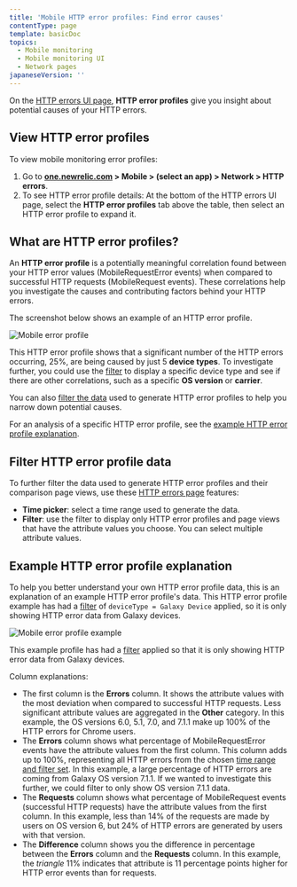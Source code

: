 ```yaml
---
title: 'Mobile HTTP error profiles: Find error causes'
contentType: page
template: basicDoc
topics:
  - Mobile monitoring
  - Mobile monitoring UI
  - Network pages
japaneseVersion: ''
---
```


On the [HTTP errors UI page](/docs/mobile-monitoring/mobile-monitoring-ui/network-pages/http-errors-network-failure-analysis), **HTTP error profiles** give you insight about potential causes of your HTTP errors.

## View HTTP error profiles

To view mobile monitoring error profiles:

1. Go to **[one.newrelic.com](https://one.newrelic.com) > Mobile > (select an app) > Network > HTTP errors**.
2. To see HTTP error profile details: At the bottom of the HTTP errors UI page, select the **HTTP error profiles** tab above the table, then select an HTTP error profile to expand it.

## What are HTTP error profiles?

An **HTTP error profile** is a potentially meaningful correlation found between your HTTP error values (MobileRequestError events) when compared to successful HTTP requests (MobileRequest events). These correlations help you investigate the causes and contributing factors behind your HTTP errors.

The screenshot below shows an example of an HTTP error profile.

![Mobile error profile](./images/mobile-error-profile-devicetype.png "Mobile error profile")

This HTTP error profile shows that a significant number of the HTTP errors occurring, 25%, are being caused by just 5 **device types**. To investigate further, you could use the [filter](#filter) to display a specific device type and see if there are other correlations, such as a specific **OS version** or **carrier**.

You can also [filter the data](#filter) used to generate HTTP error profiles to help you narrow down potential causes.

For an analysis of a specific HTTP error profile, see the [example HTTP error profile explanation](#example-profile).

## Filter HTTP error profile data

To further filter the data used to generate HTTP error profiles and their comparison page views, use these [HTTP errors page](docs/mobile-monitoring/mobile-monitoring-ui/network-pages/http-errors-network-failure-analysis#group-sort-filters) features:

* **Time picker**: select a time range used to generate the data.
* **Filter**: use the filter to display only HTTP error profiles and page views that have the attribute values you choose. You can select multiple attribute values.

## Example HTTP error profile explanation

To help you better understand your own HTTP error profile data, this is an explanation of an example HTTP error profile's data. This HTTP error profile example has had a [filter](#filter) of `deviceType = Galaxy Device` applied, so it is only showing HTTP error data from Galaxy devices.

![Mobile error profile example](./images/mobile-error-profile-example_0.png "Mobile error profile example")

This example profile has had a [filter](#filter) applied so that it is only showing HTTP error data from Galaxy devices.

Column explanations:

* The first column is the **Errors** column. It shows the attribute values with the most deviation when compared to successful HTTP requests. Less significant attribute values are aggregated in the **Other** category. In this example, the OS versions 6.0, 5.1, 7.0, and 7.1.1 make up 100% of the HTTP errors for Chrome users.
* The **Errors** column shows what percentage of MobileRequestError events have the attribute values from the first column. This column adds up to 100%, representing all HTTP errors from the chosen [time range and filter set](#filter). In this example, a large percentage of HTTP errors are coming from Galaxy OS version 7.1.1. If we wanted to investigate this further, we could filter to only show OS version 7.1.1 data.
* The **Requests** column shows what percentage of MobileRequest events (successful HTTP requests) have the attribute values from the first column. In this example, less than 14% of the requests are made by users on OS version 6, but 24% of HTTP errors are generated by users with that version.
* The **Difference** column shows you the difference in percentage between the **Errors** column and the **Requests** column. In this example, the <i className="fa fa-caret-up"><span>triangle</span></i>
  11% indicates that attribute is 11 percentage points higher for HTTP error events than for requests.
